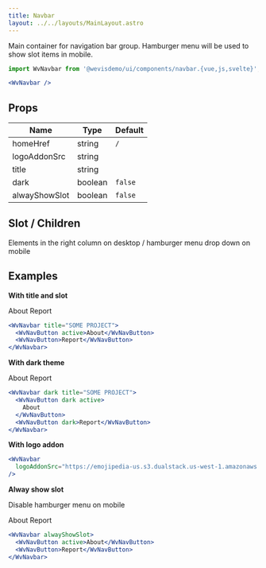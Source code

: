 ```yaml
---
title: Navbar
layout: ../../layouts/MainLayout.astro
---
```



Main container for navigation bar group. Hamburger menu will be used to show slot items in mobile.

<WvNavbar />

```jsx
import WvNavbar from '@wevisdemo/ui/components/navbar.{vue,js,svelte}';

```

```jsx
<WvNavbar />
```

## Props

| Name          | Type    | Default |
| ------------- | ------- | ------- |
| homeHref      | string  | `/`     |
| logoAddonSrc  | string  |         |
| title         | string  |         |
| dark          | boolean | `false` |
| alwayShowSlot | boolean | `false` |

## Slot / Children

Elements in the right column on desktop / hamburger menu drop down on mobile

## Examples

**With title and slot**

<WvNavbar title="SOME PROJECT">
  <WvNavButton active>About</WvNavButton>
  <WvNavButton>Report</WvNavButton>
</WvNavbar>

```jsx
<WvNavbar title="SOME PROJECT">
  <WvNavButton active>About</WvNavButton>
  <WvNavButton>Report</WvNavButton>
</WvNavbar>
```

**With dark theme**

<WvNavbar dark title="SOME PROJECT">
  <WvNavButton dark active>About</WvNavButton>
  <WvNavButton dark>Report</WvNavButton>
</WvNavbar>

```jsx
<WvNavbar dark title="SOME PROJECT">
  <WvNavButton dark active>
    About
  </WvNavButton>
  <WvNavButton dark>Report</WvNavButton>
</WvNavbar>
```

**With logo addon**

<WvNavbar logoAddonSrc="https://emojipedia-us.s3.dualstack.us-west-1.amazonaws.com/thumbs/120/apple/285/sparkles_2728.png" />

```jsx
<WvNavbar
  logoAddonSrc="https://emojipedia-us.s3.dualstack.us-west-1.amazonaws.com/thumbs/120/apple/285/sparkles_2728.png"
/>
```

**Alway show slot**

Disable hamburger menu on mobile

<WvNavbar alwayShowSlot>
  <WvNavButton active>About</WvNavButton>
  <WvNavButton>Report</WvNavButton>
</WvNavbar>

```jsx
<WvNavbar alwayShowSlot>
  <WvNavButton active>About</WvNavButton>
  <WvNavButton>Report</WvNavButton>
</WvNavbar>
```
